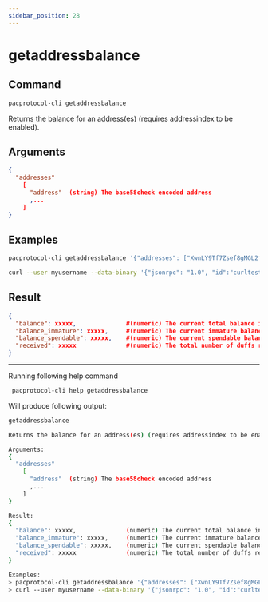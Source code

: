 ```yaml
---
sidebar_position: 28
---
```


# getaddressbalance
## Command

```bash
pacprotocol-cli getaddressbalance
```

Returns the balance for an address(es) (requires addressindex to be enabled).



## Arguments

```json
{
  "addresses"
    [
      "address"  (string) The base58check encoded address
      ,...
    ]
}
```
## Examples
```bash
pacprotocol-cli getaddressbalance '{"addresses": ["XwnLY9Tf7Zsef8gMGL2fhWA9ZmMjt4KPwg"]}'
```

```bash
curl --user myusername --data-binary '{"jsonrpc": "1.0", "id":"curltest", "method": "getaddressbalance", "params": [{"addresses": ["XwnLY9Tf7Zsef8gMGL2fhWA9ZmMjt4KPwg"]}] }' -H 'content-type: text/plain;' http://127.0.0.1:1111/
```


## Result
```json
{
  "balance": xxxxx,              #(numeric) The current total balance in duffs
  "balance_immature": xxxxx,     #(numeric) The current immature balance in duffs
  "balance_spendable": xxxxx,    #(numeric) The current spendable balance in duffs
  "received": xxxxx              #(numeric) The total number of duffs received #(including change)
}
```


___

Running following help command
```bash
 pacprotocol-cli help getaddressbalance
```
Will produce following output:


```bash
getaddressbalance

Returns the balance for an address(es) (requires addressindex to be enabled).

Arguments:
{
  "addresses"
    [
      "address"  (string) The base58check encoded address
      ,...
    ]
}

Result:
{
  "balance": xxxxx,              (numeric) The current total balance in duffs
  "balance_immature": xxxxx,     (numeric) The current immature balance in duffs
  "balance_spendable": xxxxx,    (numeric) The current spendable balance in duffs
  "received": xxxxx              (numeric) The total number of duffs received (including change)
}

Examples:
> pacprotocol-cli getaddressbalance '{"addresses": ["XwnLY9Tf7Zsef8gMGL2fhWA9ZmMjt4KPwg"]}'
> curl --user myusername --data-binary '{"jsonrpc": "1.0", "id":"curltest", "method": "getaddressbalance", "params": [{"addresses": ["XwnLY9Tf7Zsef8gMGL2fhWA9ZmMjt4KPwg"]}] }' -H 'content-type: text/plain;' http://127.0.0.1:1111/

```

